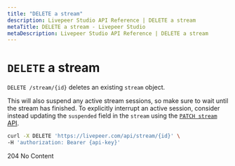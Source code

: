 ```yaml
---
title: "DELETE a stream"
description: Livepeer Studio API Reference | DELETE a stream
metaTitle: DELETE a stream - Livepeer Studio
metaDescription: Livepeer Studio API Reference | DELETE a stream
---
```


# `DELETE` a stream

`DELETE /stream/{id}` deletes an existing `stream` object.

This will also suspend any active stream sessions, so make sure to wait until
the stream has finished. To explicitly interrupt an active session, consider
instead updating the `suspended` field in the `stream` using the
[`PATCH stream` API](/references/stream/update-stream).

```bash
curl -X DELETE 'https://livepeer.com/api/stream/{id}' \
-H 'authorization: Bearer {api-key}'
```

204 No Content
